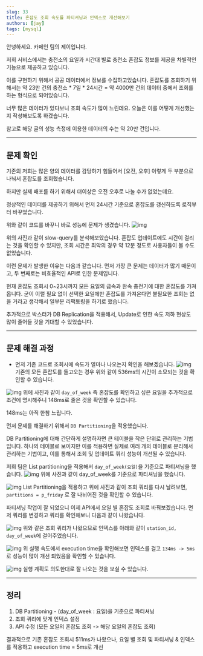 ```yaml
---
slug: 33
title: 혼잡도 조회 속도를 파티셔닝과 인덱스로 개선해보기
authors: [jay]
tags: [mysql]
---
```


안녕하세요.
카페인 팀의 제이입니다.

저희 서비스에서는 충전소의 요일과 시간대 별로 충전소 혼잡도 정보를 제공을 차별적인 기능으로 제공하고 있습니다.

이를 구현하기 위해서 공공 데이터에서 정보를 수집하고있습니다.
혼잡도를 조회하기 위해서는 약 23만 건의 충전소 * 7일 * 24시간 = 약 4000만 건의 데이터 중에서 조회를 하는 형식으로 되어있습니다.

너무 많은 데이터가 있다보니 조회 속도가 많이 느린데요.
오늘은 이를 어떻게 개선했는지 작성해보도록 하겠습니다.

참고로 해당 글의 성능 측정에 이용한 데이터의 수는 약 20만 건입니다.

---

## 문제 확인
기존의 저희는 많은 양의 데이터를 감당하기 힘들어서 [오전, 오후] 이렇게 두 부분으로 나눠서 혼잡도를 조회했습니다.

하지만 실제 배포를 하기 위해서 더이상은 오전 오후로 나눌 수가 없었는데요.

정상적인 데이터를 제공하기 위해서 먼저 24시간 기준으로 혼잡도를 갱신하도록 로직부터 바꾸었습니다.

위와 같이 코드를 바꾸니 바로 성능에 문제가 생겼습니다.
![img](https://postfiles.pstatic.net/MjAyMzA5MTFfMTA4/MDAxNjk0NDIwNjEzOTU3.Q1_sK5nRvBVbJ9w4bdYkofc0zX00TQmJUQPIqRQiofwg.FRujZOroDjWC4znh0pueWi84EAh9-LVKk17z2ojLi1Ig.PNG.sosow0212/image.png?type=w773)

위의 사진과 같이 slow-query를 분석해보았습니다.
혼잡도 업데이트에도 시간이 걸리는 것을 확인할 수 있지만, 조회 시간은 최악의 경우 약 12분 정도로 사용자들이 볼 수도 없었습니다.

이런 문제가 발생한 이유는 다음과 같습니다.
먼저 가장 큰 문제는 데이터가 많기 때문이고, 두 번째로는 비효율적인 API로 인한 문제입니다.

현재 혼잡도 조회시 0~23시까지 모든 요일의 급속과 완속 충전기에 대한 혼잡도를 가져옵니다.
굳이 이럴 필요 없이 선택한 요일에만 혼잡도를 가져온다면 불필요한 조회는 없을 거라고 생각해서 일부분 리팩토링을 하기로 했습니다.

추가적으로 박스터가 DB Replication을 적용해서, Update로 인한 속도 저하 현상도 많이 줄어들 것을 기대할 수 있었습니다.

---

## 문제 해결 과정

- 먼저 기존 코드로 조회시에 속도가 얼마나 나오는지 확인을 해보겠습니다.
![img](https://blogfiles.pstatic.net/MjAyMzA5MTFfMTgz/MDAxNjk0NDIwODU1MDg0.d2ig3CCgdHDwkz_7d4qyhVKM0PQ4MV8BcUwm9LjqAcAg.LdVGDSqRuArzM32ZD1tHbxsD2xG5pt8xrOrDwhR25wcg.PNG.sosow0212/image.png)
기존의 모든 혼잡도를 들고오는 경우 위와 같이 536ms의 시간이 소모되는 것을 확인할 수 있습니다.

![img](https://blogfiles.pstatic.net/MjAyMzA5MTFfMjA5/MDAxNjk0NDIwODk3NDE4.N3tGXL52LYr5Koc1Lwk0Tfhe3Apkao9BEI8waHIkwNgg.AUEcIoBUg8AtXMiZCc2P13Vb_DCeWnsoXH2-6acaClIg.PNG.sosow0212/image.png)
위에 사진과 같이 `day_of_week` 즉 혼잡도를 확인하고 싶은 요일을 추가적으로 조건에 명시해주니
148ms로 줄은 것을 확인할 수 있습니다.

148ms는 아직 한참 느립니다.

먼저 문제를 해결하기 위해서 `DB Partitioning`을 적용했습니다.

DB Partitioning에 대해 간단하게 설명하자면 큰 테이블을 작은 단위로 관리하는 기법입니다.
하나의 테이블로 보이지만 이를 적용하면 실제로 여러 개의 테이블로 분리해서 관리하는 기법이고, 이를 통해서 조회 및 업데이트 쿼리 성능이 개선될 수 있습니다.

저희 팀은 List partitioning을 적용해서 `day_of_week(요일)`을 기준으로 파티셔닝을 했습니다.
![img](https://blogfiles.pstatic.net/MjAyMzA5MTFfMTE0/MDAxNjk0NDIxMzg1NTMx.Q4VBItbFdityCKdRFYqpC1qVtoi81RRqcmysYMh-9xog.d8MIYW-tatGXoaxCJ-o6vS5wydEk1yQVQTtmmZvooFIg.PNG.sosow0212/image.png)
위에 사진과 같이 day_of_week를 기준으로 파티셔닝을 했습니다.

![img](https://blogfiles.pstatic.net/MjAyMzA5MTFfMjA5/MDAxNjk0NDIxNDM3MTI2.QXclZKmnwVTcYrkR95yPJV3vxCCzcaisaWj29WGxFucg.CO0SafuQLRmWPzAs9-9ForUnT1fjcqxXBRmX1UmB-b8g.PNG.sosow0212/image.png)
List Partitioning을 적용하고 위에 사진과 같이 조회 쿼리를 다시 날려보면, `partitions = p_friday` 로 잘 나뉘어진 것을 확인할 수 있습니다.

파티셔닝 작업이 잘 되었으니 이제 API에서 요일 별 혼잡도 조회로 바꿔보겠습니다.
먼저 쿼리를 변경하고 쿼리를 확인해보니 다음과 같이 나왔습니다.

![img](https://postfiles.pstatic.net/MjAyMzA5MTFfMjQ5/MDAxNjk0NDIxNTcwOTg3.mgx-mdBa6J6k8erhiksOOkzrMzOMmCLX7iuRPZf7RNEg.ALwxez4qUVHB1wlIr9zsZovCBlxoIsmgCa4wNv-7t_4g.PNG.sosow0212/image.png?type=w773)
위와 같은 조회 쿼리가 나왔으므로 인덱스를 아래와 같이 `station_id, day_of_week`에 걸어주었습니다.

![img](https://postfiles.pstatic.net/MjAyMzA5MTFfMjgy/MDAxNjk0NDIxNjI2NDAz.XqGsab-JR_fQaIZhCYMiKy5r3cn85wFLwUNlmCo1Gqwg.a26_N5lnwzXX6z0JRqn35u8pGcj1TAa2nDamgRyOYjUg.PNG.sosow0212/image.png?type=w773)
위 실행 속도에서 execution time을 확인해보면 인덱스를 걸고 `134ms -> 5ms`로 성능이 많이 개선 되었음을 확인할 수 있습니다.

![img](https://postfiles.pstatic.net/MjAyMzA5MTFfMjI3/MDAxNjk0NDIxNjc5NDIw.kbfBLWKeY70QFeByKN5xVX1WhFSpFZbJnFkx9l0zyrQg.Wv0QU9W6Fqjfr8eyyLT2MyttjDKzN2cdrItGH7CDLPYg.PNG.sosow0212/image.png?type=w773)
실행 계획도 의도한대로 잘 나오는 것을 보실 수 있습니다.

---

## 정리

1. DB Partitioning - (day_of_week : 요일)을 기준으로 파티셔닝
2. 조회 쿼리에 맞게 인덱스 설정
3. API 수정 (모든 요일의 혼잡도 조회 -> 해당 요일의 혼잡도 조회)

결과적으로 기존 혼잡도 조회시 511ms가 나왔으나, 요일 별 조회 및 파티셔닝 & 인덱스를 적용하고 execution time = 5ms로 개선
